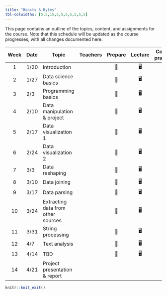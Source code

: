 ```yaml
---
title: "Beasts & Bytes"
tbl-colwidths: [5,5,15,5,5,5,5,5,5,5]
---
```


This page contains an outline of the topics, content, and assignments for the course. Note that this schedule will be updated as the course progresses, with all changes documented here.

::: column-screen-inset-right
| Week | Date | Topic | Teachers | Prepare | Lecture | Code'n practice | Project | Progress meeting |
|:--:|:---|----|----|:--:|:--:|:--:|:--:|:--:|
| 1 | 1/20 | Introduction |  | 📖 | 🖥️ | 💻 | 📂 | ✍️ |
| 2 | 1/27 | Data science basics |  | 📖 | 🖥️ | 💻 | 📂 | ✍️ |
| 3 | 2/3 | Programming basics |  | 📖 | 🖥️ | 💻 | 📂 | ✍️ |
| 4 | 2/10 | Data manipulation & project |  | 📖 | 🖥️ | 💻 | 📂 | ✍️ |
| 5 | 2/17 | Data visualization 1 |  | 📖 | 🖥️ | 💻 | 📂 | ✍️ |
| 6 | 2/24 | Data visualization 2 |  | 📖 | 🖥️ | 💻 | 📂 | ✍️ |
| 7 | 3/3 | Data reshaping |  | 📖 | 🖥️ | 💻 | 📂 | ✍️ |
| 8 | 3/10 | Data joining |  | 📖 | 🖥️ | 💻 | 📂 | ✍️ |
| 9 | 3/17 | Data parsing |  | 📖 | 🖥️ | 💻 | 📂 | ✍️ |
| 10 | 3/24 | Extracting data from other sources |  | 📖 | 🖥️ | 💻 | 📂 | ✍️ |
| 11 | 3/31 | String processing |  | 📖 | 🖥️ |  | 📂 | ✍️ |
| 12 | 4/7 | Text analysis |  | 📖 | 🖥️ |  | 📂 | ✍️ |
| 13 | 4/14 | TBD |  | 📖 | 🖥️ |  | 📂 | ✍️ |
| 14 | 4/21 | Project presentation & report |  |  |  |  | 📂 |  |
:::

```r
knitr::knit_exit()
```
